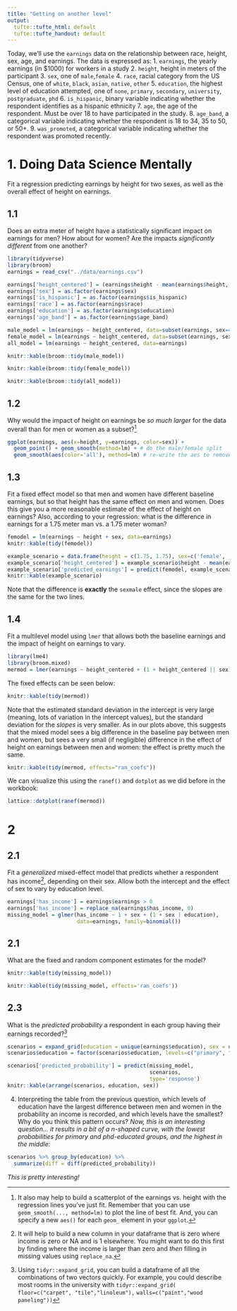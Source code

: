 ```yaml
---
title: "Getting on another level"
output:
  tufte::tufte_html: default
  tufte::tufte_handout: default
---
```


Today, we'll use the `earnings` data on the relationship between race, height, sex, age, and earnings. The data is expressed as:
1. `earnings`, the yearly earnings (in $1000) for workers in a study
2. `height`, height in meters of the participant 
3. `sex`, one of `male`,`female`
4. `race`, racial category from the US Census, one of `white`, `black`, `asian`, `native`, `other`
5. `education`, the highest level of education attempted, one of `none`, `primary`, `secondary`, `university`, `postgraduate`, `phd`
6. `is_hispanic`, binary variable indicating whether the respondent identifies as a hispanic ethnicity
7. `age`, the age of the respondent. Must be over 18 to have participated in the study. 
8. `age_band`, a categorical variable indicating whether the respondent is 18 to 34, 35 to 50, or 50+. 
9. `was_promoted`, a categorical variable indicating whether the respondent was promoted recently. 

# 1. Doing Data Science Mentally

Fit a regression predicting earnings by height for two sexes, as well as the overall effect of height on earnings.

## 1.1 
Does an extra meter of height have a statistically significant impact on earnings for men? How about for women? Are the impacts *significantly different* from one another?
```r
library(tidyverse)
library(broom)
earnings = read_csv("../data/earnings.csv")

earnings['height_centered'] = (earnings$height - mean(earnings$height, na.rm=T))
earnings['sex'] = as.factor(earnings$sex)
earnings['is_hispanic'] = as.factor(earnings$is_hispanic)
earnings['race'] = as.factor(earnings$race)
earnings['education'] = as.factor(earnings$education)
earnings['age_band'] = as.factor(earnings$age_band)

male_model = lm(earnings ~ height_centered, data=subset(earnings, sex=="male"))
female_model = lm(earnings ~ height_centered, data=subset(earnings, sex=="female"))
all_model = lm(earnings ~ height_centered, data=earnings)
```
```r
knitr::kable(broom::tidy(male_model))
```
```r
knitr::kable(broom::tidy(female_model))
```
```r
knitr::kable(broom::tidy(all_model))
```

## 1.2

Why would the impact of height on earnings be  *so much larger* for the data overall than for men or women as a subset?[^hint-scatter]

```r
ggplot(earnings, aes(x=height, y=earnings, color=sex)) + 
  geom_point() + geom_smooth(method=lm) + # do the male/female split
  geom_smooth(aes(color='all'), method=lm) # re-write the aes to remove groups
```

## 1.3 
Fit a fixed effect model so that men and women have different baseline earnings, but so that height has the same effect on men and women. Does this give you a more reasonable estimate of the effect of height on earnings? Also, according to your regression: what is the difference in earnings for a 1.75 meter man vs. a 1.75 meter woman? 
```r
femodel = lm(earnings ~ height + sex, data=earnings)
knitr::kable(tidy(femodel))
```
```r
example_scenario = data.frame(height = c(1.75, 1.75), sex=c('female', 'male'))
example_scenario['height_centered'] = example_scenario$height - mean(earnings$height, na.rm=T)
example_scenario['predicted_earnings'] = predict(femodel, example_scenario)
knitr::kable(example_scenario)
```

Note that the difference is **exactly** the `sexmale` effect, since the slopes are the same for the two lines. 

## 1.4
Fit a multilevel model using `lmer` that allows both the baseline earnings and the impact of height on earnings to vary. 

```r
library(lme4)
library(broom.mixed)
mermod = lmer(earnings ~ height_centered + (1 + height_centered || sex), data=earnings)
```
The fixed effects can be seen below:
```r
knitr::kable(tidy(mermod))
```

Note that the estimated standard deviation in the intercept is very large (meaning, lots of variation in the intercept values), but the standard deviation for the *slopes* is very smaller. As in our plots above, this suggests that the mixed model sees a big difference in the baseline pay between men and women, but sees a very small (if negligible) difference in the effect of height on earnings between men and women: the effect is pretty much the same. 
```r
knitr::kable(tidy(mermod, effects="ran_coefs"))
```

We can visualize this using the `ranef()` and `dotplot` as we did before in the workbook:
```r
lattice::dotplot(ranef(mermod))
```

# 2

## 2.1
Fit a *generalized* mixed-effect model that predicts whether a respondent has income[^hint-hasincome], depending on their sex. Allow both the intercept and the effect of sex to vary by education level. 
```r
earnings['has_income'] = earnings$earnings > 0
earnings['has_income'] = replace_na(earnings$has_income, 0)
missing_model = glmer(has_income ~ 1 + sex + (1 + sex | education), 
                      data=earnings, family=binomial())
```

## 2.1
What are the fixed and random component estimates for the model? 
```r
knitr::kable(tidy(missing_model))
```

```r
knitr::kable(tidy(missing_model, effects='ran_coefs'))
```

## 2.3 
What is the *predicted probability* a respondent in each group having their earnings recorded?[^hint-expandgrid] 
```r
scenarios = expand_grid(education = unique(earnings$education), sex = unique(earnings$sex))
scenarios$education = factor(scenarios$education, levels=c("primary", "secondary", "university", "postgraduate", "phd"))

scenarios['predicted_probability'] = predict(missing_model, 
                                             scenarios, 
                                             type='response') 
knitr::kable(arrange(scenarios, education, sex))
```
4. Interpreting the table from the previous question, which levels of education have the largest difference between men and women in the probability an income is recorded, and which levels have the smallest? Why do you think this pattern occurs? 
*Now, this is an interesting question... it results in a bit of a n-shaped curve, with the lowest probabilities for primary and phd-educated groups, and the highest in the middle:*
```r
scenarios %>% group_by(education) %>% 
  summarize(diff = diff(predicted_probability))
```
*This is pretty interesting!*

[^hint-scatter]: It also may help to build a scatterplot of the earnings vs. height with the regression lines you've just fit. Remember that you can use `geom_smooth(..., method=lm)` to plot the line of best fit. And, you can specify a new `aes()` for each `geom_` element in your `ggplot`. 
[^hint-hasincome]: It will help to build a new column in your dataframe that is zero where income is zero or NA and is 1 elsewhere. You might want to do this first by finding where the income is larger than zero and *then* filling in missing values using `replace_na`. 
[^hint-expandgrid]: Using `tidyr::expand_grid`, you can build a dataframe of all the combinations of two vectors quickly. For example, you could describe most rooms in the university with `tidyr::expand_grid(`
`floor=c("carpet", "tile","linoleum"),`
`walls=c("paint","wood paneling"))`